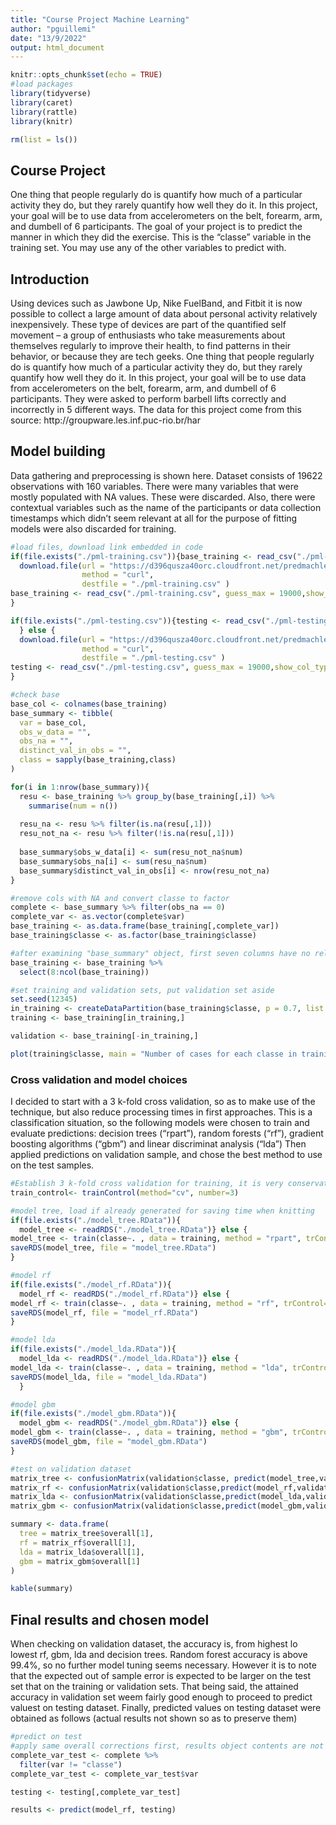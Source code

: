 ```yaml
---
title: "Course Project Machine Learning"
author: "pguillemi"
date: "13/9/2022"
output: html_document
---
```


```r
knitr::opts_chunk$set(echo = TRUE)
#load packages
library(tidyverse)
library(caret)
library(rattle)
library(knitr)

rm(list = ls())

```

## Course Project

One thing that people regularly do is quantify how  much of a particular activity they do, but they rarely quantify how well they do it. In this project, your goal will be to use data from accelerometers on the belt, forearm, arm, and dumbell of 6 participants.
The goal of your project is to predict the manner in which they did the exercise. This is the "classe" variable in the training set. You may use any of the other variables to predict with. 

## Introduction
Using devices such as Jawbone Up, Nike FuelBand, and Fitbit it is now possible to collect a large amount of data about personal activity relatively inexpensively. These type of devices are part of the quantified self movement – a group of enthusiasts who take measurements about themselves regularly to improve their health, to find patterns in their behavior, or because they are tech geeks. One thing that people regularly do is quantify how much of a particular activity they do, but they rarely quantify how well they do it. In this project, your goal will be to use data from accelerometers on the belt, forearm, arm, and dumbell of 6 participants. They were asked to perform barbell lifts correctly and incorrectly in 5 different ways.
The data for this project come from this source: http://groupware.les.inf.puc-rio.br/har


## Model building

Data gathering and preprocessing is shown here. 
Dataset consists of 19622 observations with 160 variables. 
There were many variables that were mostly populated with NA values. These were discarded. Also, there were contextual variables such as the name of the participants or data collection timestamps which didn't seem relevant at all for the purpose of fitting models were also discarded for training.

```r

#load files, download link embedded in code
if(file.exists("./pml-training.csv")){base_training <- read_csv("./pml-training.csv", guess_max = 19000,show_col_types = FALSE)} else {
  download.file(url = "https://d396qusza40orc.cloudfront.net/predmachlearn/pml-training.csv",
                method = "curl",
                destfile = "./pml-training.csv" )
base_training <- read_csv("./pml-training.csv", guess_max = 19000,show_col_types = FALSE)
}

if(file.exists("./pml-testing.csv")){testing <- read_csv("./pml-testing.csv", guess_max = 19000,show_col_types = FALSE)
  } else {
  download.file(url = "https://d396qusza40orc.cloudfront.net/predmachlearn/pml-testing.csv",
                method = "curl",
                destfile = "./pml-testing.csv" )
testing <- read_csv("./pml-testing.csv", guess_max = 19000,show_col_types = FALSE)
}

#check base
base_col <- colnames(base_training)
base_summary <- tibble(
  var = base_col,
  obs_w_data = "",
  obs_na = "",
  distinct_val_in_obs = "",
  class = sapply(base_training,class)
)

for(i in 1:nrow(base_summary)){
  resu <- base_training %>% group_by(base_training[,i]) %>% 
    summarise(num = n())
  
  resu_na <- resu %>% filter(is.na(resu[,1]))
  resu_not_na <- resu %>% filter(!is.na(resu[,1]))
  
  base_summary$obs_w_data[i] <- sum(resu_not_na$num)
  base_summary$obs_na[i] <- sum(resu_na$num)
  base_summary$distinct_val_in_obs[i] <- nrow(resu_not_na)
}

#remove cols with NA and convert classe to factor
complete <- base_summary %>% filter(obs_na == 0)
complete_var <- as.vector(complete$var)
base_training <- as.data.frame(base_training[,complete_var])
base_training$classe <- as.factor(base_training$classe)

#after examining "base_summary" object, first seven columns have no relevant data for prediction
base_training <- base_training %>% 
  select(8:ncol(base_training))

#set training and validation sets, put validation set aside
set.seed(12345)
in_training <- createDataPartition(base_training$classe, p = 0.7, list = FALSE)
training <- base_training[in_training,]

validation <- base_training[-in_training,]

plot(training$classe, main = "Number of cases for each classe in training set")
``` 

### Cross validation and model choices

I decided to start with a 3 k-fold cross validation, so as to make use of the technique, but also reduce processing times in first approaches.
This is a classification situation, so the following models were chosen to train and evaluate predictions: decision trees ("rpart"), random forests ("rf"), gradient boosting algorithms ("gbm") and linear discriminat analysis ("lda")
Then applied predictions on validation sample, and chose the best method to use on the test samples.

```r
#Establish 3 k-fold cross validation for training, it is very conservative. If results are not good enough, 10 k-fold validation will be used
train_control<- trainControl(method="cv", number=3)

#model tree, load if already generated for saving time when knitting
if(file.exists("./model_tree.RData")){
  model_tree <- readRDS("./model_tree.RData")} else {
model_tree <- train(classe~. , data = training, method = "rpart", trControl=train_control, tuneLength = 5)
saveRDS(model_tree, file = "model_tree.RData")
}

#model rf
if(file.exists("./model_rf.RData")){
  model_rf <- readRDS("./model_rf.RData")} else {
model_rf <- train(classe~. , data = training, method = "rf", trControl=train_control)
saveRDS(model_rf, file = "model_rf.RData")
}

#model lda
if(file.exists("./model_lda.RData")){
  model_lda <- readRDS("./model_lda.RData")} else {
model_lda <- train(classe~. , data = training, method = "lda", trControl=train_control)
saveRDS(model_lda, file = "model_lda.RData")
  }

#model gbm
if(file.exists("./model_gbm.RData")){
  model_gbm <- readRDS("./model_gbm.RData")} else {
model_gbm <- train(classe~. , data = training, method = "gbm", trControl=train_control)
saveRDS(model_gbm, file = "model_gbm.RData")
}

#test on validation dataset
matrix_tree <- confusionMatrix(validation$classe, predict(model_tree,validation))
matrix_rf <- confusionMatrix(validation$classe,predict(model_rf,validation))
matrix_lda <- confusionMatrix(validation$classe,predict(model_lda,validation))
matrix_gbm <- confusionMatrix(validation$classe,predict(model_gbm,validation))

summary <- data.frame(
  tree = matrix_tree$overall[1],
  rf = matrix_rf$overall[1],
  lda = matrix_lda$overall[1],
  gbm = matrix_gbm$overall[1]
)

kable(summary)
```

## Final results and chosen model
When checking on validation dataset, the accuracy is, from highest lo lowest rf, gbm, lda and decision trees.
Random forest accuracy is above 99.4%, so no further model tuning seems necessary. However it is to note that the expected out of sample error is expected to be larger on the test set that on the training or validation sets. That being said, the attained accuracy in validation set weem fairly good enough to proceed to predict valuest on testing dataset.
Finally, predicted values on testing dataset were obtained as follows (actual results not shown so as to preserve them)

```r

#predict on test
#apply same overall corrections first, results object contents are not shown
complete_var_test <- complete %>% 
  filter(var != "classe")
complete_var_test <- complete_var_test$var

testing <- testing[,complete_var_test]

results <- predict(model_rf, testing)

```